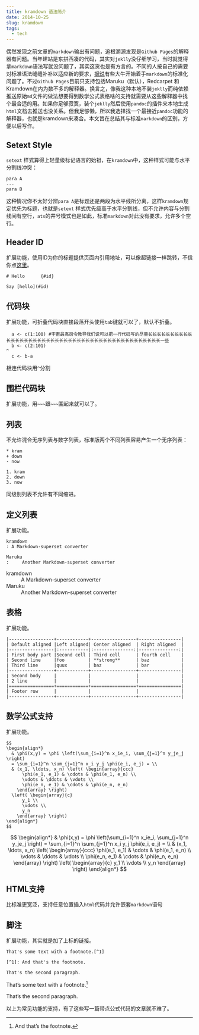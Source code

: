 ```yaml
---
title: kramdown 语法简介
date: 2014-10-25
slug: kramdown
tags:
  - tech
---
```


偶然发现之前文章的`markdown`输出有问题，追根溯源发现是`Github Pages`的解释器有问题。当年建站是东拼西凑的代码，其实对`jeklly`没仔细学习，当时就觉得拿`markdown`语法写就没问题了，其实这货也是有方言的。不同的人按自己的需要对标准语法缝缝补补以适应新的要求，[据说](http://commonmark.org)有些大牛开始着手`markdown`的标准化问题了。不过`Github Pages`目前只支持包括Maruku（默认），Redcarpet	和Kramdown在内为数不多的解释器。换言之，像我这种本地不装`jeklly`而纯依赖推送原始`md`文件的做法想要得到数学公式表格啥的支持就需要从这些解释器中找个最合适的用。如果你足够寂寞，装个`jeklly`然后使用`pandoc`的插件来本地生成`html`文档去推送也没关系。但我足够懒，所以我选择找一个最接近`pandoc`功能的解释器，也就是kramdown来凑合。本文旨在总结其与标准`markdown`的区别，方便以后写作。

## Setext Style   {#SS}

`setext` 样式算得上轻量级标记语言的始祖，在`kramdown`中，这种样式可能与水平分割线冲突：

~~~
para A
---
para B
~~~

这种情况你不太好分辨`para A`是标题还是两段为水平线所分离，这样`kramdown`规定优先为标题，也就是`setext` 样式优先级高于水平分割线，但不允许内容与分割线间有空行，`atx`的井号模式也是如此，标准`markdown`对此没有要求，允许多个空行。

## Header ID   

扩展功能，使用ID为你的标题提供页面内引用地址，可以像超链接一样跳转，不信你点[这里](#SS)。

~~~
# Hello      {#id}

Say [hello](#id)
~~~

## 代码块

扩展功能，可折叠代码块直接段落开头使用`tab`键就可以了，默认不折叠。

~~~
  a <- c(1:100) #宇宙最高司令教导我们说可以把一行代码写的尽量长长长长长长长长长长长长长长长长长长长长长长长长长长长长长长长长长长长长长长长长长长长长长一些
  b <- c(2:101)
^
  c <- b-a
~~~

相连代码块用`^`分割

## 围栏代码块

扩展功能，用`~~~`跟`~~~`围起来就可以了。

## 列表

不允许混合无序列表与数字列表，标准版两个不同列表容易产生一个无序列表：

~~~
* kram
+ down
- now

1. kram
2. down
3. now
~~~

同级别列表不允许有不同缩进。

## 定义列表

扩展功能。

~~~
kramdown
: A Markdown-superset converter

Maruku
:     Another Markdown-superset converter
~~~

kramdown
: A Markdown-superset converter

Maruku
:     Another Markdown-superset converter

## 表格

扩展功能。

~~~
|-----------------+------------+-----------------+----------------|
| Default aligned |Left aligned| Center aligned  | Right aligned  |
|-----------------|:-----------|:---------------:|---------------:|
| First body part |Second cell | Third cell      | fourth cell    |
| Second line     |foo         | **strong**      | baz            |
| Third line      |quux        | baz             | bar            |
|-----------------+------------+-----------------+----------------|
| Second body     |            |                 |                |
| 2 line          |            |                 |                |
|=================+============+=================+================|
| Footer row      |            |                 |                |
|-----------------+------------+-----------------+----------------|
~~~

## 数学公式支持

扩展功能。

~~~
$$
\begin{align*}
  & \phi(x,y) = \phi \left(\sum_{i=1}^n x_ie_i, \sum_{j=1}^n y_je_j \right)
  = \sum_{i=1}^n \sum_{j=1}^n x_i y_j \phi(e_i, e_j) = \\
  & (x_1, \ldots, x_n) \left( \begin{array}{ccc}
      \phi(e_1, e_1) & \cdots & \phi(e_1, e_n) \\
      \vdots & \ddots & \vdots \\
      \phi(e_n, e_1) & \cdots & \phi(e_n, e_n)
    \end{array} \right)
  \left( \begin{array}{c}
      y_1 \\
      \vdots \\
      y_n
    \end{array} \right)
\end{align*}
$$
~~~

$$
\begin{align*}
  & \phi(x,y) = \phi \left(\sum_{i=1}^n x_ie_i, \sum_{j=1}^n y_je_j \right)
  = \sum_{i=1}^n \sum_{j=1}^n x_i y_j \phi(e_i, e_j) = \\
  & (x_1, \ldots, x_n) \left( \begin{array}{ccc}
      \phi(e_1, e_1) & \cdots & \phi(e_1, e_n) \\
      \vdots & \ddots & \vdots \\
      \phi(e_n, e_1) & \cdots & \phi(e_n, e_n)
    \end{array} \right)
  \left( \begin{array}{c}
      y_1 \\
      \vdots \\
      y_n
    \end{array} \right)
\end{align*}
$$

## HTML支持

比标准更宽泛，支持任意位置插入`html`代码并允许嵌套`markdown`语句

## 脚注

扩展功能，其实就是加了上标的链接。

~~~
That's some text with a footnote.[^1]

[^1]: And that's the footnote.

That's the second paragraph.
~~~

That's some text with a footnote.[^1]

[^1]: And that's the footnote.

That's the second paragraph.

以上为常见功能的支持，有了这些写一篇带点公式代码的文章就不难了。